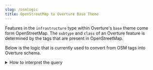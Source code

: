 ```yaml
---
slug: /osmlogic
title: OpenStreetMap to Overture Base Theme
---
```





Features in the `infrastructure` type within Overture's `base` theme come form OpenStreetMap. The `subtype` and `class` of an Overture feature is determined by the tags that are present in OpenStreetMap.

Below is the logic that is currently used to convert from OSM tags into Overture schema.


<details>
    <summary>How to interpret the query</summary>

    Each `WHEN` line in the `CASE` statement is a condition that defines both the subtype and the class of a feature. For example:
    ```sql
    WHEN element_at(tags,'highway') = 'bus_stop' THEN ROW('transit', 'bus_stop')
    ```

    Here, <code class='language-sql'>element_at(tags, 'highway')</code> is equivalent to the value of the `highway` tag in OSM. When the OSM tag `highway=bus_stop` is present, then the statement returns `ROW(subtype, class)`, in this case, `subtype='transit'`, class='bus_stop'`

</details>






<QueryBuilder query={OSMtoOvertureInfrastructure}></QueryBuilder>
